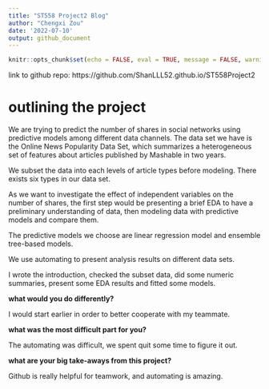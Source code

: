 ```yaml
---
title: "ST558 Project2 Blog"
author: "Chengxi Zou"
date: '2022-07-10'
output: github_document
---
```


```r
knitr::opts_chunk$set(echo = FALSE, eval = TRUE, message = FALSE, warning = FALSE)
```

link to github repo: https://github.com/ShanLLL52.github.io/ST558Project2

# outlining the project

We are trying to predict the number of shares in social networks using predictive models among different data channels. The data set we have is the Online News Popularity Data Set, which summarizes a heterogeneous set of features about articles published by Mashable in two years.

We subset the data into each levels of article types before modeling. There exists six types in our data set.

As we want to investigate the effect of independent variables on the number of shares, the first step would be presenting a brief EDA to have a preliminary understanding of data, then modeling data with predictive models and compare them.

The predictive models we choose are linear regression model and ensemble tree-based models.

We use automating to present analysis results on different data sets.

I wrote the introduction, checked the subset data, did some numeric summaries, present some EDA results and fitted some models.

**what would you do differently?**

I would start earlier in order to better cooperate with my teammate.

**what was the most difficult part for you?**

The automating was difficult, we spent quit some time to figure it out.

**what are your big take-aways from this project?**

Github is really helpful for teamwork, and automating is amazing.


